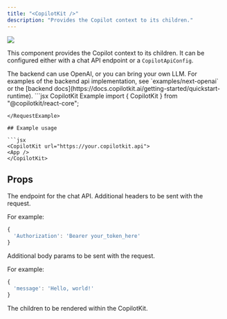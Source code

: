 ```yaml
---
title: "<CopilotKit />"
description: "Provides the Copilot context to its children."
---
```


<img
  referrerPolicy="no-referrer-when-downgrade"
  src="https://static.scarf.sh/a.png?x-pxid=a9b290bb-38f9-4518-ac3b-8f54fdbf43be"
/>

This component provides the Copilot context to its children.
It can be configured either with a chat API endpoint or a `CopilotApiConfig`.

<Note>
  The backend can use OpenAI, or you can bring your own LLM. For examples of the
  backend api implementation, see `examples/next-openai` or the [backend
  docs](https://docs.copilotkit.ai/getting-started/quickstart-runtime).
</Note>

<RequestExample>
  ```jsx CopilotKit Example
  import { CopilotKit } from "@copilotkit/react-core";

  <CopilotKit 
    url="https://your.copilotkit.api">
    <YourApp/>
  </CopilotKit>
  ```
</RequestExample>

## Example usage

```jsx
<CopilotKit url="https://your.copilotkit.api">
  <App />
</CopilotKit>
```

## Props

<ResponseField name="url" type="string" required>
  The endpoint for the chat API.
</ResponseField>

<ResponseField name="headers" type="Record<string, string>" default="{}">
  Additional headers to be sent with the request.
  
  For example:
```js
{
  'Authorization': 'Bearer your_token_here'
}
```
</ResponseField>

<ResponseField name="body" type="Record<string, string>" default="{}">
  Additional body params to be sent with the request.
  
  For example:
```js
{
  'message': 'Hello, world!'
}
```
</ResponseField>

<ResponseField name="children" type="ReactNode">
  The children to be rendered within the CopilotKit.
</ResponseField>
